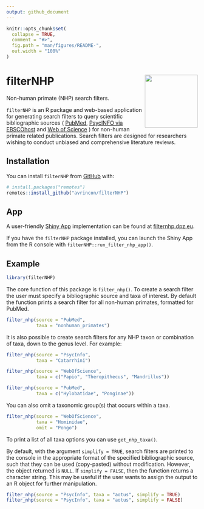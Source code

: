 ```yaml
---
output: github_document
---
```


<!-- README.md is generated from README.Rmd. Please edit that file -->

```r
knitr::opts_chunk$set(
  collapse = TRUE,
  comment = "#>",
  fig.path = "man/figures/README-",
  out.width = "100%"
)
```

# filterNHP <a><img src='inst/app/www/packageHex_v2_20210121.png' align="right" height="139"/></a>

Non-human primate (NHP) search filters.

`filterNHP` is an R package and web-based application for generating search filters to query scientific bibliographic sources 
(
[PubMed](https://pubmed.ncbi.nlm.nih.gov/), 
[PsycINFO via EBSCOhost](http://search.ebscohost.com/Login.aspx?profile=web&defaultdb=psyh&lp=login.asp&ref=https%3A%2F%2Fwww%2Egoogle%2Ecom%2F&authtype=ip,uid) 
and 
[Web of Science](http://login.webofknowledge.com/error/Error?Error=IPError&PathInfo=%2F&RouterURL=http%3A%2F%2Fwww.webofknowledge.com%2F&Domain=.webofknowledge.com&Src=IP&Alias=WOK5)
)
for non-human primate related publications. Search filters are designed for researchers wishing to conduct unbiased and comprehensive literature reviews.

## Installation

You can install `filterNHP` from [GitHub](https://github.com/) with:

```r
# install.packages("remotes")
remotes::install_github("avrincon/filterNHP")
```

## App

A user-friendly [Shiny App](https://shiny.rstudio.com) implementation can be found at [filternhp.dpz.eu](https://filternhp.dpz.eu).

If you have the `filterNHP` package installed, you can launch the Shiny App from the R console with `filterNHP::run_filter_nhp_app()`.

## Example

```r
library(filterNHP)
```

The core function of this package is `filter_nhp()`. To create a search filter the user must specify a bibliographic source and taxa of interest. By default the function prints a search filter for all non-human primates, formatted for PubMed.

```r
filter_nhp(source = "PubMed", 
           taxa = "nonhuman_primates")
```

It is also possible to create search filters for any NHP taxon or combination of taxa, down to the genus level. For example:

```r
filter_nhp(source = "PsycInfo", 
           taxa = "Catarrhini")
```
```r
filter_nhp(source = "WebOfScience", 
           taxa = c("Papio", "Theropithecus", "Mandrillus"))
```
```r
filter_nhp(source = "PubMed", 
           taxa = c("Hylobatidae", "Ponginae"))
```

You can also omit a taxonomic group(s) that occurs within a taxa.

```r
filter_nhp(source = "WebOfScience", 
           taxa = "Hominidae", 
           omit = "Pongo")
```

To print a list of all taxa options you can use `get_nhp_taxa()`.

By default, with the argument `simplify = TRUE`, search filters are printed to the console in the appropriate format of the specified bibliographic source, such that they can be used (copy-pasted) without modification. However, the object returned is `NULL`. If `simplify = FALSE`, then the function returns a character string. This may be useful if the user wants to assign the output to an R object for further manipulation.

```r
filter_nhp(source = "PsycInfo", taxa = "aotus", simplify = TRUE)
filter_nhp(source = "PsycInfo", taxa = "aotus", simplify = FALSE)
```

